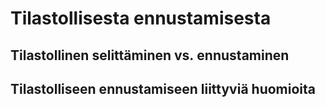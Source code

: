 # Tilastollisesta ennustamisesta {#luku11}

## Tilastollinen selittäminen vs. ennustaminen {#alaluku111}

## Tilastolliseen ennustamiseen liittyviä huomioita {#alaluku112}
